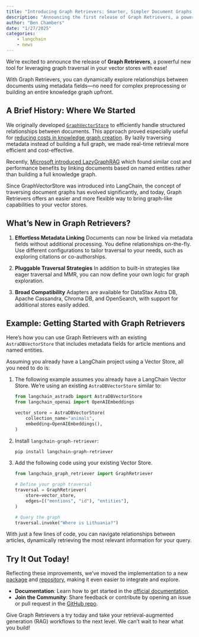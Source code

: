 ```yaml
---
title: "Introducing Graph Retrievers: Smarter, Simpler Document Graphs for Vector Stores"
description: "Announcing the first release of Graph Retrievers, a powerful graph traversal retriever for your vector store!"
author: "Ben Chambers"
date: "1/27/2025"
categories:
    - langchain
    - news
---
```


We're excited to announce the release of **Graph Retrievers**, a powerful new tool for leveraging graph traversal in your vector stores with ease!

With Graph Retrievers, you can dynamically explore relationships between documents using metadata fields—no need for complex preprocessing or building an entire knowledge graph upfront.

## A Brief History: Where We Started

We originally developed [`GraphVectorStore`](https://www.datastax.com/blog/knowledge-graphs-for-rag-without-a-graphdb) to efficiently handle structured relationships between documents. This approach proved especially useful for [reducing costs in knowledge graph creation](https://hackernoon.com/how-to-save-$70k-building-a-knowledge-graph-for-rag-on-6m-wikipedia-pages). By lazily traversing metadata instead of building a full graph, we made real-time retrieval more efficient and cost-effective.

Recently, [Microsoft introduced LazyGraphRAG](https://www.microsoft.com/en-us/research/blog/lazygraphrag-setting-a-new-standard-for-quality-and-cost/) which found similar cost and performance benefits by linking documents based on named entities rather than building a full knowledge graph.

Since GraphVectorStore was introduced into LangChain, the concept of traversing document graphs has evolved significantly, and today, Graph Retrievers offers an easier and more flexible way to bring graph-like capabilities to your vector stores.

## What’s New in Graph Retrievers?

1. **Effortless Metadata Linking**
   Documents can now be linked via metadata fields without additional processing. You define relationships on-the-fly.
   Use different configurations to tailor traversal to your needs, such as exploring citations or co-authorships.

2. **Pluggable Traversal Strategies**
   In addition to built-in strategies like eager traversal and MMR, you can now define your own logic for graph exploration.

3. **Broad Compatibility**
   Adapters are available for DataStax Astra DB, Apache Cassandra, Chroma DB, and OpenSearch, with support for additional stores easily added.

## Example: Getting Started with Graph Retrievers

Here’s how you can use Graph Retrievers with an existing `AstraDBVectorStore` that includes metadata fields for article mentions and named entities.

Assuming you already have a LangChain project using a Vector Store, all you need to do is:

1. The following example assumes you already have a LangChain Vector Store.
   We're using an existing `AstraDBVectorStore` similar to:

    ```python
    from langchain_astradb import AstraDBVectorStore
    from langchain_openai import OpenAIEmbeddings

    vector_store = AstraDBVectorStore(
        collection_name="animals",
        embedding=OpenAIEmbeddings(),
    )
    ```

2. Install `langchain-graph-retriever`:

    ```sh
    pip install langchain-graph-retriever
    ```

3. Add the following code using your existing Vector Store.

    ```python
    from langchain_graph_retriever import GraphRetriever

    # Define your graph traversal
    traversal = GraphRetriever(
        store=vector_store,
        edges=[("mentions", "id"), "entities"],
    )

    # Query the graph
    traversal.invoke("Where is Lithuania?")
    ```

With just a few lines of code, you can navigate relationships between articles, dynamically retrieving the most relevant information for your query.

## Try It Out Today!
Reflecting these improvements, we've moved the implementation to a new [package](https://pypi.org/project/langchain-graph-retriever/) and [repository](https://github.com/datastax/graph-rag), making it even easier to integrate and explore.

- **Documentation**: Learn how to get started in the [official documentation](https://datastax.github.io/graph-rag).
- **Join the Community**: Share feedback or contribute by opening an issue or pull request in the [GitHub repo](https://github.com/datastax/graph-rag).

Give Graph Retrievers a try today and take your retrieval-augmented generation (RAG) workflows to the next level. We can’t wait to hear what you build!